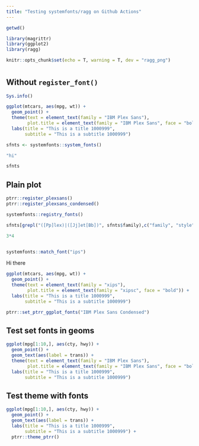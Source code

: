 ```yaml
---
title: "Testing systemfonts/ragg on Github Actions"
---
```


```r
getwd()
```

```r
library(magrittr)
library(ggplot2)
library(ragg)

knitr::opts_chunk$set(echo = T, warning = T, dev = "ragg_png")
```

# {.tabset}

## Without `register_font()`

```r
Sys.info()
```




```r
ggplot(mtcars, aes(mpg, wt)) +
  geom_point() +
  theme(text = element_text(family = "IBM Plex Sans"),
        plot.title = element_text(family = "IBM Plex Sans", face = "bold")) +
  labs(title = "This is a title 1000999",
       subtitle = "This is a subtitle 1000999")
```

```r
sfnts <- systemfonts::system_fonts()
```

```r
"hi"
```

```r
sfnts
```

## Plain plot

```r
ptrr::register_plexsans()
ptrr::register_plexsans_condensed()
```

```r
systemfonts::registry_fonts()
```



```r
sfnts[grepl("([Pp]lex)|([Jj]et[Bb])", sfnts$family),c("family", "style", "italic", "monospace")]
```


```r
3*4
```

```r
```

```r
systemfonts::match_font("ips")
```

Hi there

```r
ggplot(mtcars, aes(mpg, wt)) +
  geom_point() +
  theme(text = element_text(family = "xips"),
        plot.title = element_text(family = "xipsc", face = "bold")) +
  labs(title = "This is a title 1000999",
       subtitle = "This is a subtitle 1000999")
```

```r
ptrr::set_ptrr_ggplot_fonts("IBM Plex Sans Condensed")
```

## Test set fonts in geoms

```r
ggplot(mpg[1:10,], aes(cty, hwy)) +
  geom_point() +
  geom_text(aes(label = trans)) +
  theme(text = element_text(family = "IBM Plex Sans"),
        plot.title = element_text(family = "IBM Plex Sans", face = "bold")) +
  labs(title = "This is a title 1000999",
       subtitle = "This is a subtitle 1000999")
```

## Test theme with fonts

```r
ggplot(mpg[1:10,], aes(cty, hwy)) +
  geom_point() +
  geom_text(aes(label = trans)) +
  labs(title = "This is a title 1000999",
       subtitle = "This is a subtitle 1000999") +
  ptrr::theme_ptrr()
```
